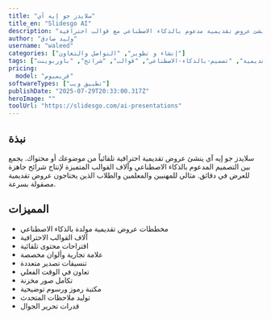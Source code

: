 ```yaml
---
title: "سلايدز جو إيه آي"
title_en: "Slidesgo AI"
description: "منشئ عروض تقديمية مدعوم بالذكاء الاصطناعي مع قوالب احترافية"
author: "وليد صادق"
username: "waleed"
categories: ["إنشاء و تطوير", "التواصل والتعاون"]
tags: ["عروض-تقديمية", "تصميم-بالذكاء-الاصطناعي", "قوالب", "شرائح", "باوربوينت"]
pricing:
  model: "فريميوم"
softwareTypes: ["تطبيق ويب"]
publishDate: "2025-07-29T20:33:00.317Z"
heroImage: ""
toolUrl: "https://slidesgo.com/ai-presentations"
---
```

## نبذة
سلايدز جو إيه آي ينشئ عروض تقديمية احترافية تلقائياً من موضوعك أو محتواك. يجمع بين التصميم المدعوم بالذكاء الاصطناعي وآلاف القوالب المتميزة لإنتاج شرائح جاهزة للعرض في دقائق. مثالي للمهنيين والمعلمين والطلاب الذين يحتاجون عروض تقديمية مصقولة بسرعة.

## المميزات
- مخططات عروض تقديمية مولدة بالذكاء الاصطناعي
- آلاف القوالب الاحترافية
- اقتراحات محتوى تلقائية
- علامة تجارية وألوان مخصصة
- تنسيقات تصدير متعددة
- تعاون في الوقت الفعلي
- تكامل صور مخزنة
- مكتبة رموز ورسوم توضيحية
- توليد ملاحظات المتحدث
- قدرات تحرير الجوال
